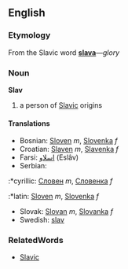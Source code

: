 ==English==
===Etymology===
From the Slavic word '''[[slava]]'''&mdash;''glory''
===Noun===
'''Slav'''
#a person of [[Slavic]] origins
====Translations====
*Bosnian: [[Sloven]] ''m'', [[Slovenka]] ''f''
*Croatian: [[Slaven]] ''m'', [[Slavenka]] ''f''
*Farsi: [[اسلاو]] (Eslâv)
*Serbian:
:*cyrillic: [[Словен]] ''m'', [[Словенка]] ''f''
:*latin: [[Sloven]] ''m'', [[Slovenka]] ''f''
*Slovak: [[Slovan]] ''m'', [[Slovanka]] ''f''
*Swedish: [[slav]]
===RelatedWords ===
* [[Slavic]]